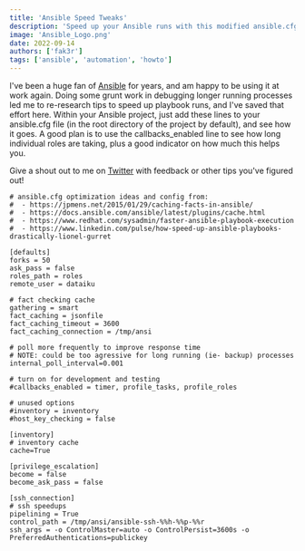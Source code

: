 ```yaml
---
title: 'Ansible Speed Tweaks'
description: 'Speed up your Ansible runs with this modified ansible.cfg'
image: 'Ansible_Logo.png'
date: 2022-09-14
authors: ['fak3r']
tags: ['ansible', 'automation', 'howto']
---
```


I've been a huge fan of [Ansible](https://ansible.com) for years, and am happy to be using it at work again. Doing some grunt work in debugging longer running processes led me to re-research tips to speed up playbook runs, and I've saved that effort here. Within your Ansible project, just add these lines to your ansible.cfg file (in the root directory of the project by default), and see how it goes. A good plan is to use the callbacks_enabled line to see how long individual roles are taking, plus a good indicator on how much this helps you.

Give a shout out to me on [Twitter](https://twitter.com/fak3r) with feedback or other tips you've figured out!

```
# ansible.cfg optimization ideas and config from:
#  - https://jpmens.net/2015/01/29/caching-facts-in-ansible/
#  - https://docs.ansible.com/ansible/latest/plugins/cache.html
#  - https://www.redhat.com/sysadmin/faster-ansible-playbook-execution
#  - https://www.linkedin.com/pulse/how-speed-up-ansible-playbooks-drastically-lionel-gurret

[defaults]
forks = 50
ask_pass = false
roles_path = roles
remote_user = dataiku

# fact checking cache
gathering = smart
fact_caching = jsonfile
fact_caching_timeout = 3600
fact_caching_connection = /tmp/ansi

# poll more frequently to improve response time
# NOTE: could be too agressive for long running (ie- backup) processes
internal_poll_interval=0.001

# turn on for development and testing
#callbacks_enabled = timer, profile_tasks, profile_roles

# unused options
#inventory = inventory
#host_key_checking = false

[inventory]
# inventory cache
cache=True

[privilege_escalation]
become = false
become_ask_pass = false

[ssh_connection]
# ssh speedups
pipelining = True
control_path = /tmp/ansi/ansible-ssh-%%h-%%p-%%r
ssh_args = -o ControlMaster=auto -o ControlPersist=3600s -o PreferredAuthentications=publickey
```
